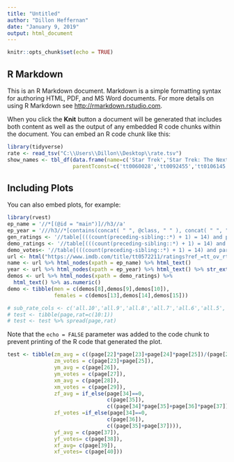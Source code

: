 ```yaml
---
title: "Untitled"
author: "Dillon Heffernan"
date: "January 9, 2019"
output: html_document
---
```


```r
knitr::opts_chunk$set(echo = TRUE)
```

## R Markdown

This is an R Markdown document. Markdown is a simple formatting syntax for authoring HTML, PDF, and MS Word documents. For more details on using R Markdown see <http://rmarkdown.rstudio.com>.

When you click the **Knit** button a document will be generated that includes both content as well as the output of any embedded R code chunks within the document. You can embed an R code chunk like this:

```r
library(tidyverse)
rate <- read_tsv("C:\\Users\\Dillon\\Desktop\\rate.tsv")
show_names <- tbl_df(data.frame(name=c('Star Trek','Star Trek: The Next Generation','Star Trek: Deep Space Nine','Star Trek: Voyager','Star Trek: Enterprise','Star Trek: Discovery'),
                     parentTconst=c('tt0060028','tt0092455','tt0106145','tt0112178','tt0244365','tt5171438')))
```

## Including Plots

You can also embed plots, for example:

```r
library(rvest)
ep_name = '//*[(@id = "main")]//h3//a'
ep_year = '///h3//*[contains(concat( " ", @class, " " ), concat( " ", "nobr", " " ))]'
gen_ratings <- '//table[(((count(preceding-sibling::*) + 1) = 14) and parent::*)]//div'
demo_ratings <- '//table[(((count(preceding-sibling::*) + 1) = 14) and parent::*)]//*[contains(concat( " ", @class, " " ), concat( " ", "bigcell", " " ))]'
demo_votes<- '//table[(((count(preceding-sibling::*) + 1) = 14) and parent::*)]//*[contains(concat( " ", @class, " " ), concat( " ", "smallcell", " " ))]'
url <- html("https://www.imdb.com/title/tt0572211/ratings?ref_=tt_ov_rt")
name <- url %>% html_nodes(xpath = ep_name) %>% html_text()
year <- url %>% html_nodes(xpath = ep_year) %>% html_text() %>% str_extract('\\d\\d\\d\\d')%>%as.numeric()
demos <- url %>% html_nodes(xpath = demo_ratings) %>%
  html_text() %>% as.numeric()
demo <- tibble(men = c(demos[8],demos[9],demos[10]),
               females = c(demos[13],demos[14],demos[15]))

# sub_rate_cols <- c('all.10','all.9','all.8','all.7','all.6','all.5','all.4','all.3','all.2','all.1')
# test <- tibble(page,rat=c(10:1))
# test <- test %>% spread(page,rat)


```

Note that the `echo = FALSE` parameter was added to the code chunk to prevent printing of the R code that generated the plot.
```r
test <- tibble(zm_avg = c((page[22]*page[23]+page[24]*page[25])/(page[23]+page[25])),
               zm_votes = c(page[23]+page[25]),
               ym_avg = c(page[26]),
               ym_votes = c(page[27]),
               xm_avg = c(page[28]),
               xm_votes = c(page[29]),
               zf_avg = if_else(page[34]==0,
                                c(page[35]),
                                c((page[34]*page[35]+page[36]*page[37])/(page[35]+page[37]))),
               zf_votes =if_else(page[34]==0,
                                c(page[36]),
                                c((page[35]+page[37]))),
               yf_avg = c(page[37]),
               yf_votes= c(page[38]),
               xf_avg= c(page[39]),
               xf_votes= c(page[40]))
```
